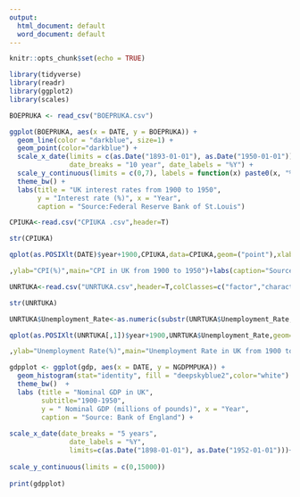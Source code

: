 ---
output:
  html_document: default
  word_document: default
---

```{r setup, include=FALSE}
knitr::opts_chunk$set(echo = TRUE)
```
```{r}
library(tidyverse)
library(readr)
library(ggplot2)
library(scales)

BOEPRUKA <- read_csv("BOEPRUKA.csv")

ggplot(BOEPRUKA, aes(x = DATE, y = BOEPRUKA)) +
  geom_line(color = "darkblue", size=1) +
  geom_point(color="darkblue") +
  scale_x_date(limits = c(as.Date("1893-01-01"), as.Date("1950-01-01")),
               date_breaks = "10 year", date_labels = "%Y") + 
  scale_y_continuous(limits = c(0,7), labels = function(x) paste0(x, "%")) +
  theme_bw() +
  labs(title = "UK interest rates from 1900 to 1950",
       y = "Interest rate (%)", x = "Year",
       caption = "Source:Federal Reserve Bank of St.Louis")
```

```{r}
CPIUKA<-read.csv("CPIUKA .csv",header=T)

str(CPIUKA)

qplot(as.POSIXlt(DATE)$year+1900,CPIUKA,data=CPIUKA,geom=("point"),xlab="Year"

,ylab="CPI(%)",main="CPI in UK from 1900 to 1950")+labs(caption="Source:Federal Reserve Bank of St.Louis")


```


```{r}
UNRTUKA<-read.csv("UNRTUKA.csv",header=T,colClasses=c("factor","character"))

str(UNRTUKA)

UNRTUKA$Unemployment_Rate<-as.numeric(substr(UNRTUKA$Unemployment_Rate,1,nchar(UNRTUKA$Unemployment_Rate)-1))

qplot(as.POSIXlt(UNRTUKA[,1])$year+1900,UNRTUKA$Unemployment_Rate,geom=("line"),xlab="Year"

,ylab="Unemployment Rate(%)",main="Unemployment Rate in UK from 1900 to 1950")+labs(caption="Source:Federal Reserve Bank of St.Louis")

```

```{r}
gdpplot <- ggplot(gdp, aes(x = DATE, y = NGDPMPUKA)) +
  geom_histogram(stat="identity", fill = "deepskyblue2",color="white") +
  theme_bw()  +
  labs (title = "Nominal GDP in UK",
        subtitle="1900-1950",
        y = " Nominal GDP (millions of pounds)", x = "Year",
        caption = "Source: Bank of England") +
   
scale_x_date(date_breaks = "5 years", 
               date_labels = "%Y", 
               limits=c(as.Date("1898-01-01"), as.Date("1952-01-01")))+
  
scale_y_continuous(limits = c(0,15000))
  
print(gdpplot)
```